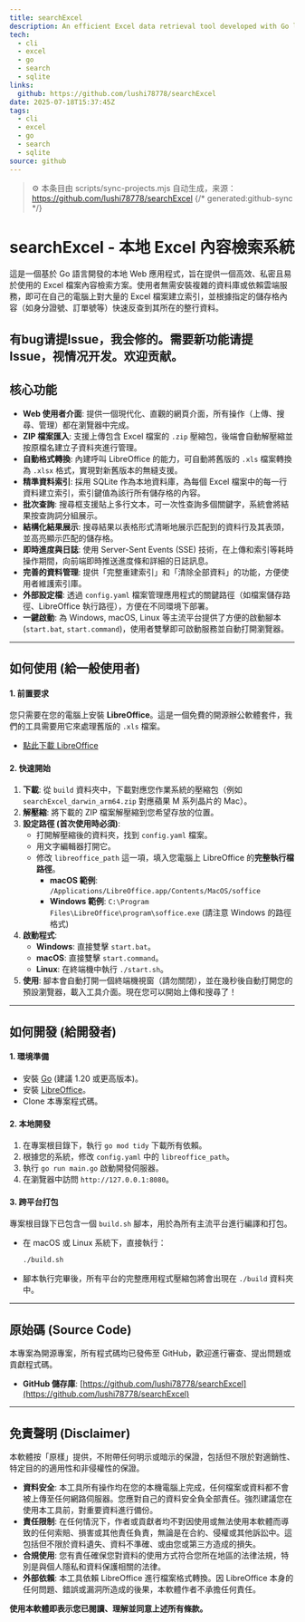 ```yaml
---
title: searchExcel
description: An efficient Excel data retrieval tool developed with Go language.
tech:
  - cli
  - excel
  - go
  - search
  - sqlite
links:
  github: https://github.com/lushi78778/searchExcel
date: 2025-07-18T15:37:45Z
tags:
  - cli
  - excel
  - go
  - search
  - sqlite
source: github
---
```


> ⚙️ 本条目由 scripts/sync-projects.mjs 自动生成，来源：https://github.com/lushi78778/searchExcel
{/* generated:github-sync */}

# searchExcel - 本地 Excel 內容檢索系統

這是一個基於 Go 語言開發的本地 Web 應用程式，旨在提供一個高效、私密且易於使用的 Excel 檔案內容檢索方案。使用者無需安裝複雜的資料庫或依賴雲端服務，即可在自己的電腦上對大量的 Excel 檔案建立索引，並根據指定的儲存格內容（如身分證號、訂單號等）快速反查到其所在的整行資料。

有bug请提Issue，我会修的。需要新功能请提Issue，视情况开发。欢迎贡献。
---

## 核心功能

* **Web 使用者介面**: 提供一個現代化、直觀的網頁介面，所有操作（上傳、搜尋、管理）都在瀏覽器中完成。
* **ZIP 檔案匯入**: 支援上傳包含 Excel 檔案的 `.zip` 壓縮包，後端會自動解壓縮並按原檔名建立子資料夾進行管理。
* **自動格式轉換**: 內建呼叫 LibreOffice 的能力，可自動將舊版的 `.xls` 檔案轉換為 `.xlsx` 格式，實現對新舊版本的無縫支援。
* **精準資料索引**: 採用 SQLite 作為本地資料庫，為每個 Excel 檔案中的每一行資料建立索引，索引鍵值為該行所有儲存格的內容。
* **批次查詢**: 搜尋框支援貼上多行文本，可一次性查詢多個關鍵字，系統會將結果按查詢詞分組展示。
* **結構化結果展示**: 搜尋結果以表格形式清晰地展示匹配到的資料行及其表頭，並高亮顯示匹配的儲存格。
* **即時進度與日誌**: 使用 Server-Sent Events (SSE) 技術，在上傳和索引等耗時操作期間，向前端即時推送進度條和詳細的日誌訊息。
* **完善的資料管理**: 提供「完整重建索引」和「清除全部資料」的功能，方便使用者維護索引庫。
* **外部設定檔**: 透過 `config.yaml` 檔案管理應用程式的關鍵路徑（如檔案儲存路徑、LibreOffice 執行路徑），方便在不同環境下部署。
* **一鍵啟動**: 為 Windows, macOS, Linux 等主流平台提供了方便的啟動腳本 (`start.bat`, `start.command`)，使用者雙擊即可啟動服務並自動打開瀏覽器。

---

## 如何使用 (給一般使用者)

#### 1. 前置要求

您只需要在您的電腦上安裝 **LibreOffice**。這是一個免費的開源辦公軟體套件，我們的工具需要用它來處理舊版的 `.xls` 檔案。

* [點此下載 LibreOffice](https://www.libreoffice.org/download/download-libreoffice/)

#### 2. 快速開始

1.  **下載**: 從 `build` 資料夾中，下載對應您作業系統的壓縮包（例如 `searchExcel_darwin_arm64.zip` 對應蘋果 M 系列晶片的 Mac）。
2.  **解壓縮**: 將下載的 ZIP 檔案解壓縮到您希望存放的位置。
3.  **設定路徑 (首次使用時必須)**:
    * 打開解壓縮後的資料夾，找到 `config.yaml` 檔案。
    * 用文字編輯器打開它。
    * 修改 `libreoffice_path` 這一項，填入您電腦上 LibreOffice 的**完整執行檔路徑**。
        * **macOS 範例**: `/Applications/LibreOffice.app/Contents/MacOS/soffice`
        * **Windows 範例**: `C:\Program Files\LibreOffice\program\soffice.exe` (請注意 Windows 的路徑格式)
4.  **啟動程式**:
    * **Windows**: 直接雙擊 `start.bat`。
    * **macOS**: 直接雙擊 `start.command`。
    * **Linux**: 在終端機中執行 `./start.sh`。
5.  **使用**: 腳本會自動打開一個終端機視窗（請勿關閉），並在幾秒後自動打開您的預設瀏覽器，載入工具介面。現在您可以開始上傳和搜尋了！

---

## 如何開發 (給開發者)

#### 1. 環境準備

* 安裝 [Go](https://go.dev/doc/install) (建議 1.20 或更高版本)。
* 安裝 [LibreOffice](https://www.libreoffice.org/download/download-libreoffice/)。
* Clone 本專案程式碼。

#### 2. 本地開發

1.  在專案根目錄下，執行 `go mod tidy` 下載所有依賴。
2.  根據您的系統，修改 `config.yaml` 中的 `libreoffice_path`。
3.  執行 `go run main.go` 啟動開發伺服器。
4.  在瀏覽器中訪問 `http://127.0.0.1:8080`。

#### 3. 跨平台打包

專案根目錄下已包含一個 `build.sh` 腳本，用於為所有主流平台進行編譯和打包。

* 在 macOS 或 Linux 系統下，直接執行：
    ```bash
    ./build.sh
    ```
* 腳本執行完畢後，所有平台的完整應用程式壓縮包將會出現在 `./build` 資料夾中。

---

## 原始碼 (Source Code)

本專案為開源專案，所有程式碼均已發佈至 GitHub，歡迎進行審查、提出問題或貢獻程式碼。

* **GitHub 儲存庫**: [https://github.com/lushi78778/searchExcel](https://github.com/lushi78778/searchExcel)

---

## 免責聲明 (Disclaimer)

本軟體按「原樣」提供，不附帶任何明示或暗示的保證，包括但不限於對適銷性、特定目的的適用性和非侵權性的保證。

* **資料安全**: 本工具所有操作均在您的本機電腦上完成，任何檔案或資料都不會被上傳至任何網路伺服器。您應對自己的資料安全負全部責任。強烈建議您在使用本工具前，對重要資料進行備份。
* **責任限制**: 在任何情況下，作者或貢獻者均不對因使用或無法使用本軟體而導致的任何索賠、損害或其他責任負責，無論是在合約、侵權或其他訴訟中。這包括但不限於資料遺失、資料不準確、或由您或第三方造成的損失。
* **合規使用**: 您有責任確保您對資料的使用方式符合您所在地區的法律法規，特別是與個人隱私和資料保護相關的法律。
* **外部依賴**: 本工具依賴 LibreOffice 進行檔案格式轉換。因 LibreOffice 本身的任何問題、錯誤或漏洞所造成的後果，本軟體作者不承擔任何責任。

**使用本軟體即表示您已閱讀、理解並同意上述所有條款。**
